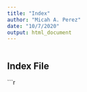 ```yaml
---
title: "Index"
author: "Micah A. Perez"
date: "10/7/2020"
output: html_document
---
```


```r
```

## Index File
```r